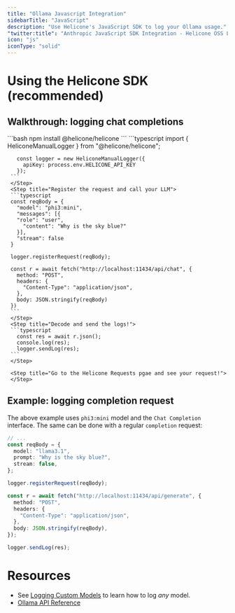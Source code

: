 ```yaml
---
title: "Ollama Javascript Integration"
sidebarTitle: "JavaScript"
description: "Use Helicone's JavaScript SDK to log your Ollama usage."
"twitter:title": "Anthropic JavaScript SDK Integration - Helicone OSS LLM Observability"
icon: "js"
iconType: "solid"
---
```


# Using the Helicone SDK (recommended)

## Walkthrough: logging chat completions

<Steps>
     <Step title="To get started, install the `@helicone/helicone` package">
     ```bash
     npm install @helicone/helicone
     ```
     </Step>
     <Step title="Setup the logger">
     ```typescript
       import { HeliconeManualLogger } from "@helicone/helicone";

       const logger = new HeliconeManualLogger({
         apiKey: process.env.HELICONE_API_KEY
       });
     ```
     </Step>
     <Step title="Register the request and call your LLM">
     ```typescript
     const reqBody = {
       "model": "phi3:mini",
       "messages": [{
       "role": "user",
         "content": "Why is the sky blue?"
       }],
       "stream": false
     }

     logger.registerRequest(reqBody);

     const r = await fetch("http://localhost:11434/api/chat", {
       method: "POST",
       headers: {
         "Content-Type": "application/json",
       },
       body: JSON.stringify(reqBody)
     })
     ```
     </Step>
     <Step title="Decode and send the logs!">
     ```typescript
       const res = await r.json();
       console.log(res);
       logger.sendLog(res);
     ```
     </Step>

     <Step title="Go to the Helicone Requests pgae and see your request!">
     </Step>

</Steps>

## Example: logging completion request

The above example uses `phi3:mini` model and the `Chat Completion` interface. The same can be done with a regular `completion` request:

```typescript
// ...
const reqBody = {
  model: "llama3.1",
  prompt: "Why is the sky blue?",
  stream: false,
};

logger.registerRequest(reqBody);

const r = await fetch("http://localhost:11434/api/generate", {
  method: "POST",
  headers: {
    "Content-Type": "application/json",
  },
  body: JSON.stringify(reqBody),
});

logger.sendLog(res);
```

# Resources

- See [Logging Custom Models](/getting-started/integration-method/custom) to learn how to log _any_ model.
- [Ollama API Reference](https://github.com/ollama/ollama/blob/main/docs/api.md)
